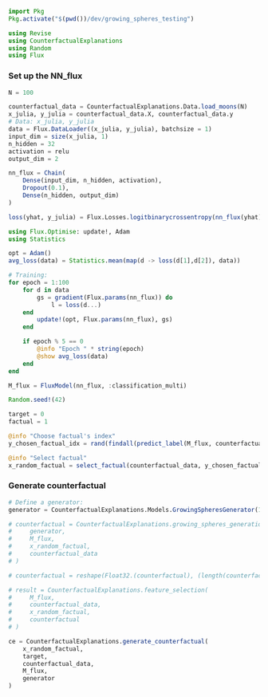 ```julia
import Pkg
Pkg.activate("$(pwd())/dev/growing_spheres_testing")

using Revise
using CounterfactualExplanations
using Random
using Flux
```

### Set up the NN_flux
```julia
N = 100

counterfactual_data = CounterfactualExplanations.Data.load_moons(N)
x_julia, y_julia = counterfactual_data.X, counterfactual_data.y
# Data: x_julia, y_julia
data = Flux.DataLoader((x_julia, y_julia), batchsize = 1)
input_dim = size(x_julia, 1)
n_hidden = 32
activation = relu
output_dim = 2

nn_flux = Chain(
    Dense(input_dim, n_hidden, activation),
    Dropout(0.1),
    Dense(n_hidden, output_dim)
)

loss(yhat, y_julia) = Flux.Losses.logitbinarycrossentropy(nn_flux(yhat), y_julia)

using Flux.Optimise: update!, Adam
using Statistics

opt = Adam()
avg_loss(data) = Statistics.mean(map(d -> loss(d[1],d[2]), data))

# Training:
for epoch = 1:100
    for d in data
        gs = gradient(Flux.params(nn_flux)) do
            l = loss(d...)
    end
        update!(opt, Flux.params(nn_flux), gs)
    end

    if epoch % 5 == 0
        @info "Epoch " * string(epoch) 
        @show avg_loss(data)
    end
end

M_flux = FluxModel(nn_flux, :classification_multi)

Random.seed!(42)

target = 0
factual = 1

@info "Choose factual's index"
y_chosen_factual_idx = rand(findall(predict_label(M_flux, counterfactual_data) .== factual))

@info "Select factual"
x_random_factual = select_factual(counterfactual_data, y_chosen_factual_idx)
```

### Generate counterfactual
```julia
# Define a generator:
generator = CounterfactualExplanations.Models.GrowingSpheresGenerator(100, 0.01)

# counterfactual = CounterfactualExplanations.growing_spheres_generation(
#     generator,
#     M_flux,
#     x_random_factual,
#     counterfactual_data
# )

# counterfactual = reshape(Float32.(counterfactual), (length(counterfactual), 1))

# result = CounterfactualExplanations.feature_selection(
#     M_flux,
#     counterfactual_data,
#     x_random_factual,
#     counterfactual
# )

ce = CounterfactualExplanations.generate_counterfactual(
    x_random_factual,
    target,
    counterfactual_data,
    M_flux,
    generator
)
```
